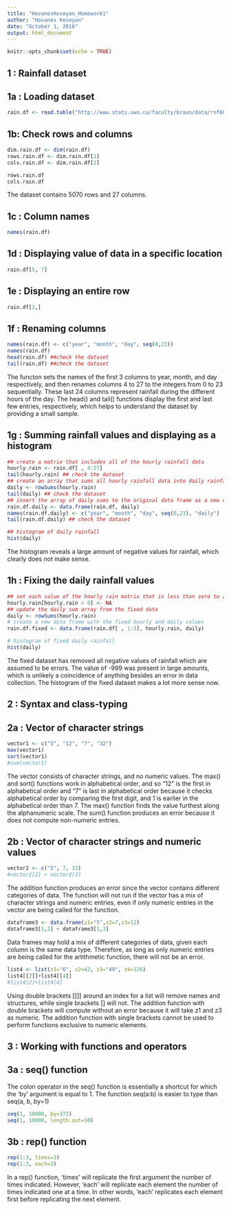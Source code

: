 ```yaml
---
title: "HovanesKeseyan_Homework1"
author: "Hovanes Keseyan"
date: "October 1, 2016"
output: html_document
---
```


```r
knitr::opts_chunk$set(echo = TRUE)
```

## 1 : Rainfall dataset

## 1a : Loading dataset

```r
rain.df <- read.table("http://www.stats.uwo.ca/faculty/braun/data/rnf6080.dat")
```

## 1b: Check rows and columns

```r
dim.rain.df <- dim(rain.df)   
rows.rain.df <- dim.rain.df[1]
cols.rain.df <- dim.rain.df[2]

rows.rain.df
cols.rain.df
```

The dataset contains 5070 rows and 27 columns.

## 1c : Column names

```r
names(rain.df)
```

## 1d : Displaying value of data in a specific location

```r
rain.df[5, 7]
```

## 1e : Displaying an entire row

```r
rain.df[2,]
```

## 1f : Renaming columns

```r
names(rain.df) <- c("year", "month", "day", seq(0,23))
names(rain.df)
head(rain.df) ##check the dataset
tail(rain.df) ##check the dataset
```

The functon sets the names of the first 3 columns to year, month, and day respectively, and then renames columns 4 to 27 to the integers from 0 to 23 sequentially. These last 24 columns represent rainfall during the different hours of the day. The head() and tail() functions display the first and last few entries, respectively, which helps to understand the dataset by providing a small sample.

## 1g : Summing rainfall values and displaying as a histogram

```r
## create a matrix that includes all of the hourly rainfall data
hourly.rain <- rain.df[ , 4:27]
tail(hourly.rain) ## check the dataset
## create an array that sums all hourly rainfall data into daily rainfall
daily <- rowSums(hourly.rain)
tail(daily) ## check the dataset
## insert the array of daily sums to the original data frame as a new column
rain.df.daily <- data.frame(rain.df, daily)
names(rain.df.daily) <- c("year", "month", "day", seq(0,23), "daily")
tail(rain.df.daily) ## check the dataset

## histogram of daily rainfall
hist(daily)
```

The histogram reveals a large amount of negative values for rainfall, which clearly does not make sense.

## 1h : Fixing the daily rainfall values

```r
## set each value of the hourly rain matrix that is less than zero to zero
hourly.rain[hourly.rain < 0] <- NA
## update the daily sum array from the fixed data
daily <- rowSums(hourly.rain)
# create a new data frame with the fixed hourly and daily values
rain.df.fixed <- data.frame(rain.df[ , 1:3], hourly.rain, daily)

# histogram of fixed daily rainfall
hist(daily)
```

The fixed dataset has removed all negative values of rainfall which are assumed to be errors. The value of -999 was present in large amounts, which is unlikely a coincidence of anything besides an error in data collection. The histogram of the fixed dataset makes a lot more sense now.

## 2 : Syntax and class-typing

## 2a : Vector of character strings

```r
vector1 <- c("5", "12", "7", "32")
max(vector1)
sort(vector1)
#sum(vector1)
```

The vector consists of character strings, and no numeric values. The max() and sort() functions work in alphabetical order, and so "12" is the first in alphabetical order and "7" is last in alphabetical order because it checks alphabetical order by comparing the first digit, and 1 is earlier in the alphabetical order than 7. The max() function finds the value furthest along the alphanumeric scale. The sum() function produces an error because it does not compute non-numeric entries.

## 2b : Vector of character strings and numeric values

```r
vector2 <- c("5", 7, 12)
#vector2[2] + vector2[3]
```

The addition function produces an error since the vector contains different categories of data. The function will not run if the vector has a mix of character strings and numeric entries, even if only numeric entries in the vector are being called for the function.

```r
dataframe3 <- data.frame(z1="5",z2=7,z3=12)
dataframe3[1,2] + dataframe3[1,3]
```

Data frames may hold a mix of different categories of data, given each column is the same data type. Therefore, as long as only numeric entries are being called for the artithmetic function, there will not be an error.

```r
list4 <- list(z1="6", z2=42, z3="49", z4=126)
list4[[2]]+list4[[4]]
#list4[2]+list4[4]
```

Using double brackets [[]] around an index for a list will remove names and structures, while single brackets [] will not. The addition function with double brackets will compute without an error because it will take z1 and z3 as numeric. The addition function with single brackets cannot be used to perform functions exclusive to numeric elements.

## 3 : Working with functions and operators

## 3a : seq() function

The colon operator in the seq() function is essentially a shortcut for which the 'by' argument is equal to 1. The function seq(a:b) is easier to type than seq(a, b, by=1)

```r
seq(1, 10000, by=372)
seq(1, 10000, length.out=50)
```

## 3b : rep() function

```r
rep(1:3, times=3)
rep(1:3, each=3)
```

In a rep() function, 'times' will replicate the first argument the number of times indicated. However, 'each' will replicate each element the number of times indicated one at a time. In other words, 'each' replicates each element first before replicating the next element.




